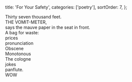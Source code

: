   title: 'For Your Safety',
  categories: ['poetry'],
  sortOrder: 7,
};

<!-- prettier-ignore-start -->
Thirty seven thousand feet.<br />
THE VOMIT-METER,<br />
says the mauve paper in the seat in front.<br />
A bag for waste:<br />
prices<br />
pronunciation<br />
Obscene<br />
Monotonous<br />
The cologne<br />
jokes<br />
panflute.<br />
WOW
<!-- prettier-ignore-end -->
